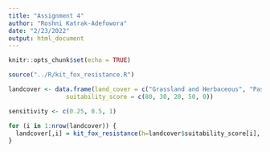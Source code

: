 ```yaml
---
title: "Assignment 4"
author: "Roshni Katrak-Adefowora"
date: "2/23/2022"
output: html_document
---
```


```r
knitr::opts_chunk$set(echo = TRUE)
```

```r
source("../R/kit_fox_resistance.R")

landcover <- data.frame(land_cover = c("Grassland and Herbaceous", "Pasture", "Urban", "Fallowed", "Roads"),
                suitability_score = c(80, 30, 20, 50, 0))

sensitivity <- c(0.25, 0.5, 1)

for (i in 1:nrow(landcover)) {
  landcover[,i] = kit_fox_resistance(h=landcover$suitability_score[i], c=sensitivity)
}
```

